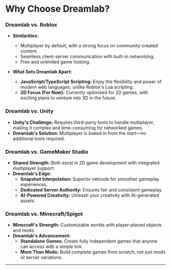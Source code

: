 # Why Choose Dreamlab?

### Dreamlab vs. Roblox

- **Similarities:**

  - Multiplayer by default, with a strong focus on community-created content.
  - Seamless client-server communication with built-in networking.
  - Free and unlimited game hosting.

- **What Sets Dreamlab Apart:**
  - **JavaScript/TypeScript Scripting:** Enjoy the flexibility and power of modern web languages, unlike Roblox's Lua scripting.
  - **2D Focus (For Now):** Currently optimized for 2D games, with exciting plans to venture into 3D in the future.

### Dreamlab vs. Unity

- **Unity's Challenge:** Requires third-party tools to handle multiplayer, making it complex and time-consuming for networked games.
- **Dreamlab's Solution:** Multiplayer is baked in from the start—no additional tools required.

### Dreamlab vs. GameMaker Studio

- **Shared Strength:** Both excel in 2D game development with integrated multiplayer support.
- **Dreamlab's Edge:**
  - **Snapshot Interpolation:** Superior netcode for smoother gameplay experiences.
  - **Dedicated Server Authority:** Ensures fair and consistent gameplay.
  - **AI-Powered Creativity:** Unleash your creativity with AI-generated assets.

### Dreamlab vs. Minecraft/Spigot

- **Minecraft's Strength:** Customizable worlds with player-placed objects and mods.
- **Dreamlab's Advancement:**
  - **Standalone Games:** Create fully independent games that anyone can access with a simple link.
  - **More Than Mods:** Build complete games from scratch, not just mods or server variations.

---
